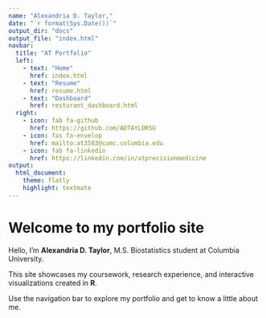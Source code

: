 ```yaml
---
name: "Alexandria D. Taylor," 
date: "`r format(Sys.Date())`"
output_dir: "docs"
output_file: "index.html"
navbar:
  title: "AT Portfolio"
  left:
    - text: "Home"
      href: index.html
    - text: "Resume"
      href: resume.html
    - text: "Dashboard"
      href: resturant_dashboard.html
  right:
    - icon: fab fa-github
      href: https://github.com/ADTAYLORSG
    - icon: fas fa-envelop
      href: mailto:at3583@cumc.columbia.edu
    - icon: fab fa-linkedin
      href: https://linkedin.com/in/atprecisionmedicine
output:
  html_document:
    theme: flatly
    highlight: textmate
---
```


# Welcome to my portfolio site 

Hello, I'm **Alexandria D. Taylor**, 
M.S. Biostatistics student at Columbia University. 

This site showcases my coursework, research experience, and interactive visualizations created in **R**.

Use the navigation bar to explore my portfolio and get to know a little about me. 